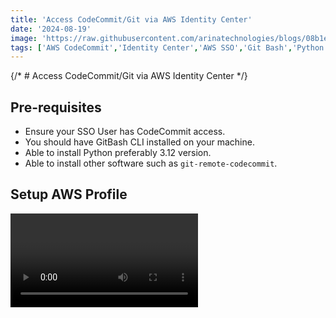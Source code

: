 ```yaml
---
title: 'Access CodeCommit/Git via AWS Identity Center'
date: '2024-08-19'
image: 'https://raw.githubusercontent.com/arinatechnologies/blogs/08b1e928c54bedd5e7fc4bc3144d978bc3c12cd5/images/codecommit.webp'
tags: ['AWS CodeCommit','Identity Center','AWS SSO','Git Bash','Python Installation','Git Remote Setup','AWS CLI','Visual Studio Code','GitHub Desktop','DevOps Tools','Cloud Development','Version Control','Software Installation','Cloud Computing']
---
```

{/* # Access CodeCommit/Git via AWS Identity Center */}

## Pre-requisites

- Ensure your SSO User has CodeCommit access.
- You should have GitBash CLI installed on your machine.
- Able to install Python preferably 3.12 version.
- Able to install other software such as `git-remote-codecommit`.

## Setup AWS Profile
<Video id="yn1ekwAZK3k" title="Access CodeCommit/Git via AWS Identity Center | DevOps Best Practices & Secure Git Integration"/>

The second main feature we want to enable is AWS SSO login from the AWS Command Line Interface (AWS CLI) on our local machine.

```bash
aws configure sso
SSO start URL [None]: https://<sso-name>.awsapps.com/start/#
SSO region [None]:us-east-1
```

You will be redirected to your default browser. Or copy the link provided in your browser and ensure the code provided matches what is shown in CLI.

In case you have access to more than 1 account, when you return to the CLI, you must choose your account.

```bash
There are 2 AWS accounts available to you.
> AdministratorAccess, <email> (<Account1>)
> AdministratorAccess, <email2> (Account2)
```

Choose the account with your CodeCommit repository.

Next, you see the permissions sets available to you in the account you just picked.

You now see the options for the profile you’re creating for these AWS SSO permissions:

```bash
CLI default client Region [None]: us-east-1<ENTER>
CLI default output format [None]: json<ENTER>
CLI profile name [<Account1>-Developer]: Dev-profile<ENTER>
```

Note: In GitBash, if you get an error such as:

```bash
http://aws.amazon.com/cli
http://aws.amazon.com/cli
https://asg-infra.awsapps.com/start/#/console?account_id=735360830536&role_name=AdministratorAccess
```

You can run the command from CMD or another WSL.

## Git Bash Setup

### Python Installation

To install Python on Git Bash, follow these steps:

1. Download Python:
   - Visit the official [Python downloads page](https://www.python.org/downloads/).
   - Choose the latest version of Python for your operating system (Windows) and download the installer.

2. Install Python:
   - Run the Installer:
     - Locate the downloaded installer file and double-click to run it.
   - Customize Installation:
     - Check the box that says "Add Python to PATH". This is crucial as it allows you to use Python from the command line.
   - Click on "Customize installation" for more options if needed.
   - Choose Optional Features:
     - You can leave the default options checked. Click "Next".
   - Advanced Options:
     - Leave the default options or adjust as needed. Click "Install".

3. Verify Python Installation:
   - Open Git Bash:
   - Type the following command and press Enter:
     ```bash
     python --version
     ```
   - You should see the version of Python that you installed.

4. Install `pip`:
   - `pip` usually comes bundled with Python, but if it's not available, you can install it manually.

     ```bash
     curl https://bootstrap.pypa.io/get-pip.py -o get-pip.py
     python get-pip.py
     ```

   - Verify `pip` Installation:
     ```bash
     pip --version
     ```

### Installing `git-remote-codecommit`

To install `git-remote-codecommit` in Git Bash:

1. Install with the following code:
   ```bash
   pip install git-remote-codecommit
   ```
2. For some operating systems, you might need to run:
   ```bash
   sudo pip install git-remote-codecommit
   ```

3. Clone the code from one of your repositories:
   ```bash
   git clone codecommit://<profile name>@<CodeCommit repo name>
   ```
   Example:
   ```bash
   git clone codecommit://AdministratorAccess-735360830536@asg-admin
   ```

## Reconnect if Session Expired

If your SSO session expires, follow these steps to reconnect:

1. Run the following command in Git Bash or another WSL:
   ```bash
   aws sso login --sso-session <session name>
   ```

2. If you have forgotten the session name, you can find it in `C:\Users\<UserName>\.aws\config`.

3. Follow the steps where a URL will open and accept as shown.

## GitHub Desktop Setup

1. Ensure `git-remote-codecommit` is installed in Git Bash CLI as described above.
2. Follow the instructions provided to use GitHub Desktop.

## Visual Studio Code Setup

1. Ensure `git-remote-codecommit` is installed in Git Bash CLI as described above.
2. Follow the provided highlights.
Ready to take your cloud infrastructure to the next level? Please reach out to us [ Contact Us](https://www.arinatechnologies.com/contact) <br/>
```

# Other Blogs
[Azure Messaging: Service Bus, Event Hub & Event Grid](https://www.arinatechnologies.com/posts/az-messaging) <br/>
[How to improve data transfer efficiency in Azure](https://www.arinatechnologies.com/posts/azure-data-transfer) <br/>
[AWS vs Google vs Azure: Decoding the Ultimate Cloud Battle](https://www.arinatechnologies.com/posts/aws-gcp-azure) <br/>
